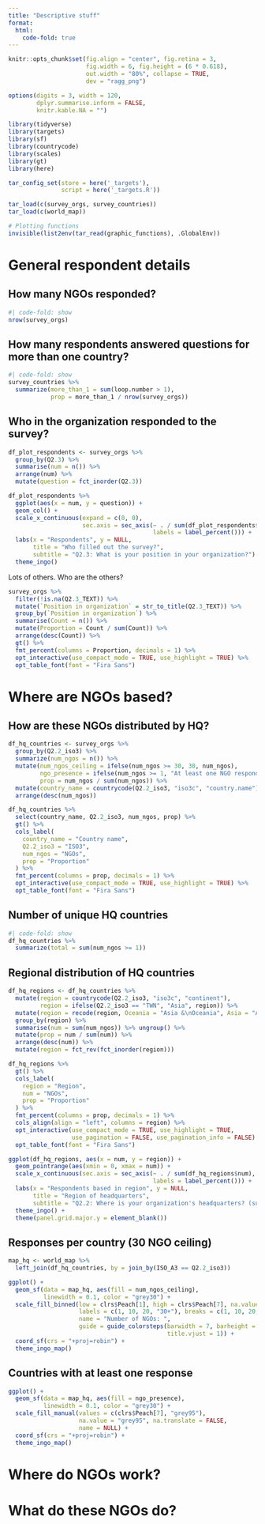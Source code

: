```yaml
---
title: "Descriptive stuff"
format:
  html:
    code-fold: true
---
```


```r
knitr::opts_chunk$set(fig.align = "center", fig.retina = 3,
                      fig.width = 6, fig.height = (6 * 0.618),
                      out.width = "80%", collapse = TRUE,
                      dev = "ragg_png")

options(digits = 3, width = 120,
        dplyr.summarise.inform = FALSE,
        knitr.kable.NA = "")
```

```r
library(tidyverse)
library(targets)
library(sf)
library(countrycode)
library(scales)
library(gt)
library(here)

tar_config_set(store = here('_targets'),
               script = here('_targets.R'))

tar_load(c(survey_orgs, survey_countries))
tar_load(c(world_map))

# Plotting functions
invisible(list2env(tar_read(graphic_functions), .GlobalEnv))
```

# General respondent details

## How many NGOs responded?

```r
#| code-fold: show
nrow(survey_orgs)
```

## How many respondents answered questions for more than one country?

```r
#| code-fold: show
survey_countries %>% 
  summarize(more_than_1 = sum(loop.number > 1),
            prop = more_than_1 / nrow(survey_orgs))
```

## Who in the organization responded to the survey?

```r
df_plot_respondents <- survey_orgs %>%
  group_by(Q2.3) %>%
  summarise(num = n()) %>%
  arrange(num) %>% 
  mutate(question = fct_inorder(Q2.3)) 

df_plot_respondents %>% 
  ggplot(aes(x = num, y = question)) +
  geom_col() +
  scale_x_continuous(expand = c(0, 0),
                     sec.axis = sec_axis(~ . / sum(df_plot_respondents$num),
                                         labels = label_percent())) +
  labs(x = "Respondents", y = NULL,
       title = "Who filled out the survey?",
       subtitle = "Q2.3: What is your position in your organization?") +
  theme_ingo()
```

Lots of others. Who are the others?

```r
survey_orgs %>%
  filter(!is.na(Q2.3_TEXT)) %>%
  mutate(`Position in organization` = str_to_title(Q2.3_TEXT)) %>%
  group_by(`Position in organization`) %>%
  summarise(Count = n()) %>%
  mutate(Proportion = Count / sum(Count)) %>%
  arrange(desc(Count)) %>% 
  gt() %>% 
  fmt_percent(columns = Proportion, decimals = 1) %>% 
  opt_interactive(use_compact_mode = TRUE, use_highlight = TRUE) %>% 
  opt_table_font(font = "Fira Sans")
```


# Where are NGOs based?

## How are these NGOs distributed by HQ?

```r
df_hq_countries <- survey_orgs %>% 
  group_by(Q2.2_iso3) %>% 
  summarize(num_ngos = n()) %>% 
  mutate(num_ngos_ceiling = ifelse(num_ngos >= 30, 30, num_ngos),
         ngo_presence = ifelse(num_ngos >= 1, "At least one NGO respondent", NA),
         prop = num_ngos / sum(num_ngos)) %>% 
  mutate(country_name = countrycode(Q2.2_iso3, "iso3c", "country.name")) %>%
  arrange(desc(num_ngos))

df_hq_countries %>% 
  select(country_name, Q2.2_iso3, num_ngos, prop) %>%
  gt() %>% 
  cols_label(
    country_name = "Country name",
    Q2.2_iso3 = "ISO3",
    num_ngos = "NGOs",
    prop = "Proportion"
  ) %>% 
  fmt_percent(columns = prop, decimals = 1) %>% 
  opt_interactive(use_compact_mode = TRUE, use_highlight = TRUE) %>% 
  opt_table_font(font = "Fira Sans")
```

## Number of unique HQ countries

```r
#| code-fold: show
df_hq_countries %>% 
  summarize(total = sum(num_ngos >= 1))
```

## Regional distribution of HQ countries

```r
df_hq_regions <- df_hq_countries %>%
  mutate(region = countrycode(Q2.2_iso3, "iso3c", "continent"),
         region = ifelse(Q2.2_iso3 == "TWN", "Asia", region)) %>%
  mutate(region = recode(region, Oceania = "Asia &\nOceania", Asia = "Asia &\nOceania")) %>%
  group_by(region) %>%
  summarise(num = sum(num_ngos)) %>% ungroup() %>%
  mutate(prop = num / sum(num)) %>%
  arrange(desc(num)) %>%
  mutate(region = fct_rev(fct_inorder(region)))

df_hq_regions %>% 
  gt() %>% 
  cols_label(
    region = "Region",
    num = "NGOs",
    prop = "Proportion"
  ) %>% 
  fmt_percent(columns = prop, decimals = 1) %>% 
  cols_align(align = "left", columns = region) %>% 
  opt_interactive(use_compact_mode = TRUE, use_highlight = TRUE, 
                  use_pagination = FALSE, use_pagination_info = FALSE) %>% 
  opt_table_font(font = "Fira Sans")
```

```r
ggplot(df_hq_regions, aes(x = num, y = region)) +
  geom_pointrange(aes(xmin = 0, xmax = num)) +
  scale_x_continuous(sec.axis = sec_axis(~ . / sum(df_hq_regions$num),
                                         labels = label_percent())) +
  labs(x = "Respondents based in region", y = NULL,
       title = "Region of headquarters",
       subtitle = "Q2.2: Where is your organization's headquarters? (summarized by region)") +
  theme_ingo() + 
  theme(panel.grid.major.y = element_blank())
```

## Responses per country (30 NGO ceiling)

```r
map_hq <- world_map %>% 
  left_join(df_hq_countries, by = join_by(ISO_A3 == Q2.2_iso3))

ggplot() +
  geom_sf(data = map_hq, aes(fill = num_ngos_ceiling),
          linewidth = 0.1, color = "grey30") +
  scale_fill_binned(low = clrs$Peach[1], high = clrs$Peach[7], na.value = "grey95",
                    labels = c(1, 10, 20, "30+"), breaks = c(1, 10, 20, 30),
                    name = "Number of NGOs: ",
                    guide = guide_colorsteps(barwidth = 7, barheight = 0.4,
                                             title.vjust = 1)) +
  coord_sf(crs = "+proj=robin") +
  theme_ingo_map()
```

## Countries with at least one response

```r
ggplot() +
  geom_sf(data = map_hq, aes(fill = ngo_presence),
          linewidth = 0.1, color = "grey30") +
  scale_fill_manual(values = c(clrs$Peach[7], "grey95"), 
                    na.value = "grey95", na.translate = FALSE,
                    name = NULL) +
  coord_sf(crs = "+proj=robin") +
  theme_ingo_map()
```


# Where do NGOs work?



# What do these NGOs do?






